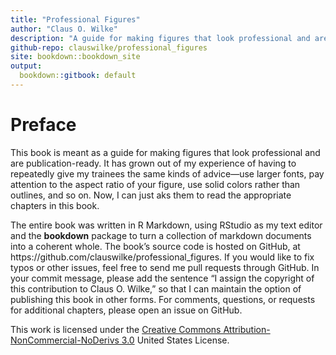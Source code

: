 ```yaml
---
title: "Professional Figures"
author: "Claus O. Wilke"
description: "A guide for making figures that look professional and are publication-ready."
github-repo: clauswilke/professional_figures
site: bookdown::bookdown_site
output:
  bookdown::gitbook: default
---
```


# Preface {-}

This book is meant as a guide for making figures that look professional and are publication-ready. It has grown out of my experience of having to repeatedly give my trainees the same kinds of advice---use larger fonts, pay attention to the aspect ratio of your figure, use solid colors rather than outlines, and so on. Now, I can just aks them to read the appropriate chapters in this book.

The entire book was written in R Markdown, using RStudio as my text editor and the **bookdown** package to turn a collection of markdown documents into a coherent whole. The book's source code is hosted on GitHub, at https://github.com/clauswilke/professional_figures. If you would like to fix typos or other issues, feel free to send me pull requests through GitHub. In your commit message, please add the sentence "I assign the copyright of this contribution to Claus O. Wilke," so that I can maintain the option of publishing this book in other forms. For comments, questions, or requests for additional chapters, please open an issue on GitHub.

This work is licensed under the [Creative Commons Attribution-NonCommercial-NoDerivs 3.0](http://creativecommons.org/licenses/by-nc-nd/3.0/us/) United States License. 
